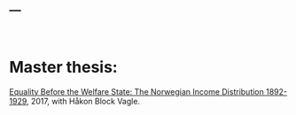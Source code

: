---
---

<br/>

# Master thesis:

[Equality Before the Welfare State: The Norwegian Income Distribution 1892-1929](https://openaccess.nhh.no/nhh-xmlui/bitstream/handle/11250/2453692/masterthesis.PDF?sequence=1&isAllowed=y), 2017, with Håkon Block Vagle. 